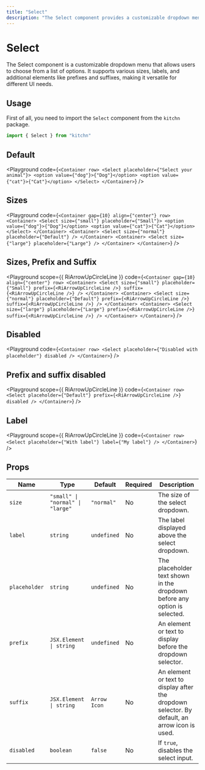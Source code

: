 ```yaml
---
title: "Select"
description: "The Select component provides a customizable dropdown menu for selecting options, supporting labels, prefixes, suffixes, and various sizes."
---
```



# Select

The Select component is a customizable dropdown menu that allows users to choose from a list of options. It supports various sizes, labels, and additional elements like prefixes and suffixes, making it versatile for different UI needs.

## Usage

First of all, you need to import the `Select` component from the `kitchn` package.

```js
import { Select } from "kitchn"
```

## Default

<Playground
  code={`
<Container row>
  <Select placeholder={"Select your animal"}>
    <option value={"dog"}>{"Dog"}</option>
    <option value={"cat"}>{"Cat"}</option>
  </Select>
</Container>
`}
/>

## Sizes

<Playground
  code={`
<Container gap={10} align={"center"} row>
  <Container>
    <Select size={"small"} placeholder={"Small"}>
      <option value={"dog"}>{"Dog"}</option>
      <option value={"cat"}>{"Cat"}</option>
    </Select>
  </Container>
  <Container>
    <Select size={"normal"} placeholder={"Default"} />
  </Container>
  <Container>
    <Select size={"large"} placeholder={"Large"} />
  </Container>
</Container>
`}
/>

## Sizes, Prefix and Suffix


<Playground
  scope={{ RiArrowUpCircleLine }}
  code={`
<Container gap={10} align={"center"} row>
  <Container>
    <Select
      size={"small"}
      placeholder={"Small"}
      prefix={<RiArrowUpCircleLine />}
      suffix={<RiArrowUpCircleLine />}
    />
  </Container>
  <Container>
    <Select
      size={"normal"}
      placeholder={"Default"}
      prefix={<RiArrowUpCircleLine />}
      suffix={<RiArrowUpCircleLine />}
    />
  </Container>
  <Container>
    <Select
      size={"large"}
      placeholder={"Large"}
      prefix={<RiArrowUpCircleLine />}
      suffix={<RiArrowUpCircleLine />}
    />
  </Container>
</Container>
`}
/>

## Disabled

<Playground
  code={`
<Container row>
  <Select placeholder={"Disabled with placeholder"} disabled />
</Container>
`}
/>

## Prefix and suffix disabled

<Playground
  scope={{ RiArrowUpCircleLine }}
  code={`
<Container row>
  <Select
    placeholder={"Default"}
    prefix={<RiArrowUpCircleLine />}
    disabled
  />
</Container>
`}
/>

## Label

<Playground
  scope={{ RiArrowUpCircleLine }}
  code={`
<Container row>
  <Select placeholder={"With label"} label={"My label"} />
</Container>
`}
/>

## Props

| Name | Type | Default | Required | Description
|------|------|---------|----------|-------------
| `size` | `"small" \| "normal" \| "large"` | `"normal"` | No | The size of the select dropdown.
| `label` | `string` | `undefined` | No | The label displayed above the select dropdown.
| `placeholder` | `string` | `undefined` | No | The placeholder text shown in the dropdown before any option is selected.
| `prefix` | `JSX.Element \| string` | `undefined` | No | An element or text to display before the dropdown selector.
| `suffix` | `JSX.Element \| string` | `Arrow Icon` | No | An element or text to display after the dropdown selector. By default, an arrow icon is used.
| `disabled` | `boolean` | `false` | No | If `true`, disables the select input.
